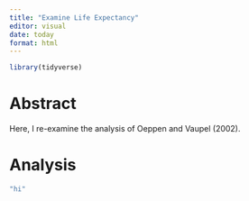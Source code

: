 ```yaml
---
title: "Examine Life Expectancy"
editor: visual
date: today
format: html
---
```

```r
library(tidyverse)
```


# Abstract

Here, I re-examine the analysis of Oeppen and Vaupel (2002).

# Analysis

```r
"hi"
```

